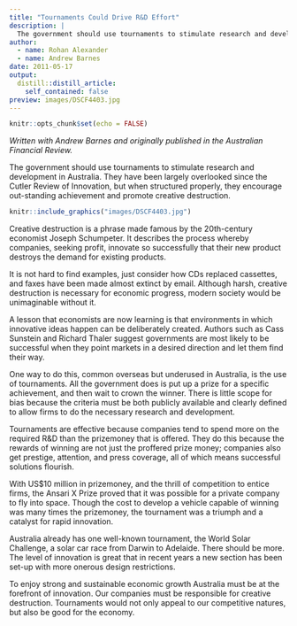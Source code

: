 ```yaml
---
title: "Tournaments Could Drive R&D Effort"
description: |
  The government should use tournaments to stimulate research and development in Australia. They have been largely overlooked since the Cutler Review of Innovation, but when structured properly, they encourage out-standing achievement and promote creative destruction.
author:
  - name: Rohan Alexander
  - name: Andrew Barnes
date: 2011-05-17
output:
  distill::distill_article:
    self_contained: false
preview: images/DSCF4403.jpg
---
```


```r
knitr::opts_chunk$set(echo = FALSE)
```


*Written with Andrew Barnes and originally published in the Australian Financial Review.*

The government should use tournaments to stimulate research and development in Australia. They have been largely overlooked since the Cutler Review of Innovation, but when structured properly, they encourage out-standing achievement and promote creative destruction.

```r
knitr::include_graphics("images/DSCF4403.jpg")
```

Creative destruction is a phrase made famous by the 20th-century economist Joseph Schumpeter. It describes the process whereby companies, seeking profit, innovate so successfully that their new product destroys the demand for existing products.

It is not hard to find examples, just consider how CDs replaced cassettes, and faxes have been made almost extinct by email. Although harsh, creative destruction is necessary for economic progress, modern society would be unimaginable without it.

A lesson that economists are now learning is that environments in which innovative ideas happen can be deliberately created. Authors such as Cass Sunstein and Richard Thaler suggest governments are most likely to be successful when they point markets in a desired direction and let them find their way.

One way to do this, common overseas but underused in Australia, is the use of tournaments. All the government does is put up a prize for a specific achievement, and then wait to crown the winner. There is little scope for bias because the criteria must be both publicly available and clearly defined to allow firms to do the necessary research and development.

Tournaments are effective because companies tend to spend more on the required R&D than the prizemoney that is offered. They do this because the rewards of winning are not just the proffered prize money; companies also get prestige, attention, and press coverage, all of which means successful solutions flourish.

With US$10 million in prizemoney, and the thrill of competition to entice firms, the Ansari X Prize proved that it was possible for a private company to fly into space. Though the cost to develop a vehicle capable of winning was many times the prizemoney, the tournament was a triumph and a catalyst for rapid innovation.

Australia already has one well-known tournament, the World Solar Challenge, a solar car race from Darwin to Adelaide. There should be more. The level of innovation is great that in recent years a new section has been set-up with more onerous design restrictions.

To enjoy strong and sustainable economic growth Australia must be at the forefront of innovation. Our companies must be responsible for creative destruction. Tournaments would not only appeal to our competitive natures, but also be good for the economy.
